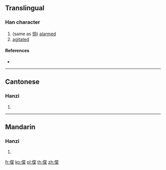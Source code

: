 ==Translingual==

===Han character===
{{Han char|rn=9|rad=人|as=12|sn=14|four=|canj=OFBD|ids=⿰亻棠}}

# (same as [[惝]]) [[alarmed]]
# [[agitated]]

====References====
* {{Han ref|kx=0117.220|hdz=10219.030|uh=3489|ud=13449}}

----

==Cantonese==

===Hanzi===
{{yue-hanzi|jyut=[[tong2]]|y=tong2}}

# {{defn|lang=yue|sort=人12}}

----

==Mandarin==

===Hanzi===
{{cmn-hanzi|pin=[[tǎng]] ([[tang3]])|wg=t'ang<sup>3</sup>}}

# {{defn|lang=cmn|sort=人12}}

[[fr:㒉]]
[[ko:㒉]]
[[pl:㒉]]
[[th:㒉]]
[[zh:㒉]]